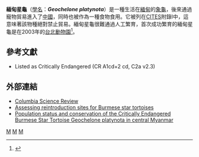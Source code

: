 {{Speciesbox 
| taxon = Geochelone platynota  
| image = Geochelone platynota -Toronto Zoo, Ontario, Canada-8a.jpg
| image_caption=[[多倫多動物園|多倫多動物園]]的緬甸星龜
| status = CR
| status_system = iucn2.3
| binomial_authority = ([[愛德華·布萊思|Blyth]], 1863)
| synonyms =
* ''Testudo platynota'' <small>Blyth, 1863</small>
* ''Peltastes platynotus'' <small>Gray, 1870</small>
* ''Testudo platinota'' <small>Bourret, 1941</small> ''([[ex_errore|ex errore]])''
* ''Testudo platynotus'' <small>Bourret, 1941</small>
* ''Geochelone platynota'' <small>Loveridge & Williams, 1957</small>
* ''Geochelone elegans platynota'' <small>Obst, 1985</small>
* ''Geochelone platynotata'' <small>Paull, 1997</small> ''(ex errore)''
| synonyms_ref=<ref name="Fritz 2007">{{Cite journal | journal = Vertebrate Zoology | title = Checklist of Chelonians of the World | year = 2007 | author = Fritz Uwe | coauthors = Peter Havaš | volume = 57 | issue = 2 | pages = 279 | id = ISSN 18640-5755 | url = http://www.cnah.org/pdf_files/851.pdf | archiveurl = https://www.webcitation.org/5v20ztMND?url=http://www.cnah.org/pdf_files/851.pdf | archivedate = 2010-12-17 | accessdate = 29 May 2012 | deadurl = yes }}</ref>
}}
'''緬甸星龜'''（[[學名|學名]]：'''''Geochelone platynota'''''）是一種生活在[[緬甸|緬甸]]的[[象龜|象龜]]，後來通過寵物貿易進入了[[中國|中國]]，同時也被作為一種食物食用。它被列在[[CITES|CITES]]附錄I中，這意味著該物種絕對禁止貿易。緬甸星龜很難通過人工繁育，首次成功繁育的緬甸星龜是在2003年的[[台北動物園|台北動物園]]<ref>{{cite web | title = 送緬甸星龜回緬甸-2003臺北動物園全球首度成功繁殖 | url = https://www.zoo.gov.taipei/News_Content.aspx?n=AECDB4443E299BD8&sms=72544237BBE4C5F6&s=2A594009D5172D4A | website = [[臺北市立動物園|臺北市立動物園]] | date = 2009-09-16 | accessdate = 2018-09-27 | language = zh-tw}}</ref>。

==參考文獻==
{{Reflist}}
* {{IUCN2006|assessors=Asian Turtle Trade Working Group|year=2000|id=9013|title=Geochelone platynota|downloaded=11 May 2006}} Listed as Critically Endangered (CR A1cd+2 cd, C2a v2.3)

== 外部連結 ==
* [https://web.archive.org/web/20070928010556/http://www.columbiasciencereview.org/online/index.php?journal=csr&page=article&op=view&path%5B%5D=81&path%5B%5D=74 Columbia Science Review]
*[https://web.archive.org/web/20150909013829/http://www.turtlesurvival.org/blog/1-blog/160-assessing-reintroduction-sites-for-burmese-star-tortoises Assessing reintroduction sites for Burmese star tortoises]
*[http://journals.cambridge.org/action/displayAbstract?fromPage=online&aid=186907 Population status and conservation of the Critically Endangered Burmese Star Tortoise Geochelone platynota in central Myanmar]
{{Taxonbar}}

[[Category:象龜屬|M]]
[[Category:緬甸動物|M]]
[[Category:1863年描述的动物|M]]
